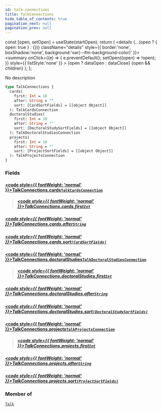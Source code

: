 ```yaml
---
id: talk-connections
title: TalkConnections
hide_table_of_contents: true
pagination_next: null
pagination_prev: null
---
```







  const [open, setOpen] = useState(startOpen);
  return (
    <details {...(open ? { open: true } : {})} className="details" style={{ border:'none', boxShadow:'none', background:'var(--ifm-background-color)' }}>
      <summary
        onClick={(e) => {
          e.preventDefault();
          setOpen((open) => !open);
        }}
        style={{ listStyle:'none' }}
      >
      {open ? dataOpen : dataClose}
      </summary>
      {open && children}
    </details>
  );
};




No description


```graphql
type TalkConnections {
  cards(
    first: Int = 10
    after: String = ""
    sort: [CardSortFields] = [[object Object]]
  ): TalkCardsConnection
  doctoralStudies(
    first: Int = 10
    after: String = ""
    sort: [DoctoralStudySortFields] = [[object Object]]
  ): TalkDoctoralStudiesConnection
  projects(
    first: Int = 10
    after: String = ""
    sort: [ProjectSortFields] = [[object Object]]
  ): TalkProjectsConnection
}
```




### Fields

#### [<code style={{ fontWeight: 'normal' }}>TalkConnections.<b>cards</b></code>](#)<Bullet />[`TalkCardsConnection`](/cris/objects/talk-cards-connection) <Badge class="secondary" text="object"/>
> 
> ##### [<code style={{ fontWeight: 'normal' }}>TalkConnections.cards.<b>first</b></code>](#)<Bullet />[`Int`](/cris/scalars/int) <Badge class="secondary" text="scalar"/>
> 
> 

##### [<code style={{ fontWeight: 'normal' }}>TalkConnections.cards.<b>after</b></code>](#)<Bullet />[`String`](/cris/scalars/string) <Badge class="secondary" text="scalar"/>
> 
> 

##### [<code style={{ fontWeight: 'normal' }}>TalkConnections.cards.<b>sort</b></code>](#)<Bullet />[`[CardSortFields]`](/cris/inputs/card-sort-fields) <Badge class="secondary" text="list"/> <Badge class="secondary" text="input"/>
> 
> 

#### [<code style={{ fontWeight: 'normal' }}>TalkConnections.<b>doctoralStudies</b></code>](#)<Bullet />[`TalkDoctoralStudiesConnection`](/cris/objects/talk-doctoral-studies-connection) <Badge class="secondary" text="object"/>
> 
> ##### [<code style={{ fontWeight: 'normal' }}>TalkConnections.doctoralStudies.<b>first</b></code>](#)<Bullet />[`Int`](/cris/scalars/int) <Badge class="secondary" text="scalar"/>
> 
> 

##### [<code style={{ fontWeight: 'normal' }}>TalkConnections.doctoralStudies.<b>after</b></code>](#)<Bullet />[`String`](/cris/scalars/string) <Badge class="secondary" text="scalar"/>
> 
> 

##### [<code style={{ fontWeight: 'normal' }}>TalkConnections.doctoralStudies.<b>sort</b></code>](#)<Bullet />[`[DoctoralStudySortFields]`](/cris/inputs/doctoral-study-sort-fields) <Badge class="secondary" text="list"/> <Badge class="secondary" text="input"/>
> 
> 

#### [<code style={{ fontWeight: 'normal' }}>TalkConnections.<b>projects</b></code>](#)<Bullet />[`TalkProjectsConnection`](/cris/objects/talk-projects-connection) <Badge class="secondary" text="object"/>
> 
> ##### [<code style={{ fontWeight: 'normal' }}>TalkConnections.projects.<b>first</b></code>](#)<Bullet />[`Int`](/cris/scalars/int) <Badge class="secondary" text="scalar"/>
> 
> 

##### [<code style={{ fontWeight: 'normal' }}>TalkConnections.projects.<b>after</b></code>](#)<Bullet />[`String`](/cris/scalars/string) <Badge class="secondary" text="scalar"/>
> 
> 

##### [<code style={{ fontWeight: 'normal' }}>TalkConnections.projects.<b>sort</b></code>](#)<Bullet />[`[ProjectSortFields]`](/cris/inputs/project-sort-fields) <Badge class="secondary" text="list"/> <Badge class="secondary" text="input"/>
> 
> 



### Member of

[`Talk`](/cris/objects/talk)  <Badge class="secondary" text="object"/>

